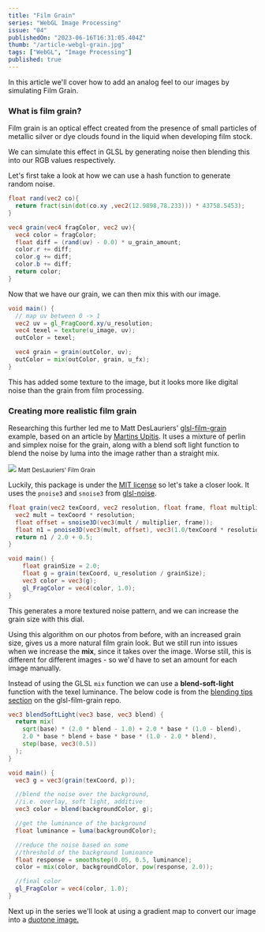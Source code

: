 ```yaml
---
title: "Film Grain"
series: "WebGL Image Processing"
issue: "04"
publishedOn: "2023-06-16T16:31:05.404Z"
thumb: "/article-webgl-grain.jpg"
tags: ["WebGL", "Image Processing"]
published: true
---
```


<WebGLImageProcessingIntro />

In this article we'll cover how to add an analog feel to our images by simulating Film Grain.

<Dither step="grain" />

### What is film grain?

Film grain is an optical effect created from the presence of small particles of metallic silver or dye clouds found in the liquid when developing film stock.

We can simulate this effect in GLSL by generating noise then blending this into our RGB values respectively.

Let's first take a look at how we can use a hash function to generate random noise.

```glsl
float rand(vec2 co){
  return fract(sin(dot(co.xy ,vec2(12.9898,78.233))) * 43758.5453);
}

vec4 grain(vec4 fragColor, vec2 uv){
  vec4 color = fragColor;
  float diff = (rand(uv) - 0.0) * u_grain_amount;
  color.r += diff;
  color.g += diff;
  color.b += diff;
  return color;
}
```

<Dither step="grain-noise" />

Now that we have our grain, we can then mix this with our image.

```glsl 
void main() {
  // map uv between 0 -> 1
  vec2 uv = gl_FragCoord.xy/u_resolution;
  vec4 texel = texture(u_image, uv);
  outColor = texel;

  vec4 grain = grain(outColor, uv);
  outColor = mix(outColor, grain, u_fx);
}
```

<Dither step="grain" />

This has added some texture to the image, but it looks more like digital noise than the grain from film processing.

### Creating more realistic film grain

Researching this further led me to Matt DesLauriers' [glsl-film-grain](https://github.com/mattdesl/glsl-film-grain) example, based on an article by [Martins Upitis](https://devlog-martinsh.blogspot.com/2013/05/image-imperfections-and-film-grain-post.html). It uses a mixture of perlin and simplex noise for the grain, along with a blend soft light function to blend the noise by luma into the image rather than a straight mix.

<div style={{display: 'flex', flexDirection: 'column', alignItems: 'center'}}>
    <img src="/glsl-film-grain.png" style={{maxWidth: '50%'}} />
    <small style={{margin: '10px 0 40px 0'}}>Matt DesLauriers' Film Grain</small>
</div>

Luckily, this package is under the [MIT license](https://github.com/mattdesl/glsl-film-grain/blob/master/LICENSE.md) so let's take a closer look. It uses the `pnoise3` and `snoise3` from [glsl-noise](https://github.com/hughsk/glsl-noise#readme).

```glsl
float grain(vec2 texCoord, vec2 resolution, float frame, float multiplier) {
  vec2 mult = texCoord * resolution;
  float offset = snoise3D(vec3(mult / multiplier, frame));
  float n1 = pnoise3D(vec3(mult, offset), vec3(1.0/texCoord * resolution, 1.0));
  return n1 / 2.0 + 0.5;
}

void main() {
    float grainSize = 2.0;
    float g = grain(texCoord, u_resolution / grainSize);
    vec3 color = vec3(g);
    gl_FragColor = vec4(color, 1.0);
}
```

This generates a more textured noise pattern, and we can increase the grain size with this dial.

<Dither step="grain-3d-noise" />

Using this algorithm on our photos from before, with an increased grain size, gives us a more natural film grain look. But we still run into issues when we increase the **mix**, since it takes over the image. Worse still, this is different for different images - so we'd have to set an amount for each image manually.

<Dither step="grain-3d" />

Instead of using the GLSL `mix` function we can use a **blend-soft-light** function with the texel luminance. The below code is from the [blending tips section](https://github.com/mattdesl/glsl-film-grain/tree/master#blending-tips) on the glsl-film-grain repo.

```glsl
vec3 blendSoftLight(vec3 base, vec3 blend) {
  return mix(
    sqrt(base) * (2.0 * blend - 1.0) + 2.0 * base * (1.0 - blend), 
    2.0 * base * blend + base * base * (1.0 - 2.0 * blend), 
    step(base, vec3(0.5))
  );
}

void main() {
  vec3 g = vec3(grain(texCoord, p));

  //blend the noise over the background, 
  //i.e. overlay, soft light, additive
  vec3 color = blend(backgroundColor, g);

  //get the luminance of the background
  float luminance = luma(backgroundColor);

  //reduce the noise based on some 
  //threshold of the background luminance
  float response = smoothstep(0.05, 0.5, luminance);
  color = mix(color, backgroundColor, pow(response, 2.0));

  //final color
  gl_FragColor = vec4(color, 1.0);
}
```

<Dither step="grain-3d-blend" />

Next up in the series we'll look at using a gradient map to convert our image into a [duotone image.](/p/2023-06-webgl-05-duotone)
